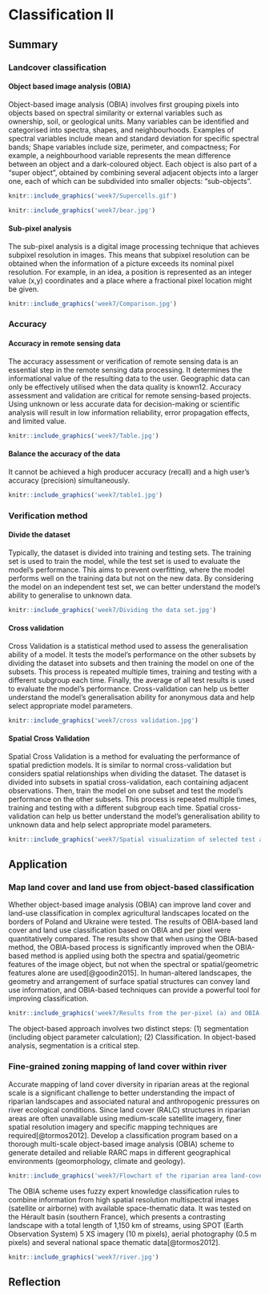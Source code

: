 # Classification II

## Summary

### Landcover classification

#### Object based image analysis (OBIA)

Object-based image analysis (OBIA) involves first grouping pixels into objects based on spectral similarity or external variables such as ownership, soil, or geological units. Many variables can be identified and categorised into spectra, shapes, and neighbourhoods. Examples of spectral variables include mean and standard deviation for specific spectral bands; Shape variables include size, perimeter, and compactness; For example, a neighbourhood variable represents the mean difference between an object and a dark-coloured object. Each object is also part of a "super object", obtained by combining several adjacent objects into a larger one, each of which can be subdivided into smaller objects: "sub-objects".

```r
knitr::include_graphics('week7/Supercells.gif')
```

```r
knitr::include_graphics('week7/bear.jpg')
```

#### Sub-pixel analysis

The sub-pixel analysis is a digital image processing technique that achieves subpixel resolution in images. This means that subpixel resolution can be obtained when the information of a picture exceeds its nominal pixel resolution. For example, in an idea, a position is represented as an integer value (x,y) coordinates and a place where a fractional pixel location might be given.

```r
knitr::include_graphics('week7/Comparison.jpg')
```

### Accuracy

#### Accuracy in remote sensing data

The accuracy assessment or verification of remote sensing data is an essential step in the remote sensing data processing. It determines the informational value of the resulting data to the user. Geographic data can only be effectively utilised when the data quality is known12. Accuracy assessment and validation are critical for remote sensing-based projects. Using unknown or less accurate data for decision-making or scientific analysis will result in low information reliability, error propagation effects, and limited value.

```r
knitr::include_graphics('week7/Table.jpg')
```

#### Balance the accuracy of the data

It cannot be achieved a high producer accuracy (recall) and a high user's accuracy (precision) simultaneously.

```r
knitr::include_graphics('week7/table1.jpg')
```

### Verification method

#### Divide the dataset

Typically, the dataset is divided into training and testing sets. The training set is used to train the model, while the test set is used to evaluate the model's performance. This aims to prevent overfitting, where the model performs well on the training data but not on the new data. By considering the model on an independent test set, we can better understand the model's ability to generalise to unknown data.

```r
knitr::include_graphics('week7/Dividing the data set.jpg')
```

#### Cross validation

Cross Validation is a statistical method used to assess the generalisation ability of a model. It tests the model's performance on the other subsets by dividing the dataset into subsets and then training the model on one of the subsets. This process is repeated multiple times, training and testing with a different subgroup each time. Finally, the average of all test results is used to evaluate the model's performance. Cross-validation can help us better understand the model's generalisation ability for anonymous data and help select appropriate model parameters.

```r
knitr::include_graphics('week7/cross validation.jpg')
```

#### Spatial Cross Validation

Spatial Cross Validation is a method for evaluating the performance of spatial prediction models. It is similar to normal cross-validation but considers spatial relationships when dividing the dataset. The dataset is divided into subsets in spatial cross-validation, each containing adjacent observations. Then, train the model on one subset and test the model's performance on the other subsets. This process is repeated multiple times, training and testing with a different subgroup each time. Spatial cross-validation can help us better understand the model's generalisation ability to unknown data and help select appropriate model parameters.

```r
knitr::include_graphics('week7/Spatial visualization of selected test and training observations for cross-validation of one repetition. Random (upper row) and spatial partitioning (lower row).jpg')
```

## Application

### Map land cover and land use from object-based classification

Whether object-based image analysis (OBIA) can improve land cover and land-use classification in complex agricultural landscapes located on the borders of Poland and Ukraine were tested. The results of OBIA-based land cover and land use classification based on OBIA and per pixel were quantitatively compared. The results show that when using the OBIA-based method, the OBIA-based process is significantly improved when the OBIA-based method is applied using both the spectra and spatial/geometric features of the image object, but not when the spectral or spatial/geometric features alone are used[@goodin2015]. In human-altered landscapes, the geometry and arrangement of surface spatial structures can convey land use information, and OBIA-based techniques can provide a powerful tool for improving classification.

```r
knitr::include_graphics('week7/Results from the per-pixel (a) and OBIA-combined (b) classifications.jpg')
```

The object-based approach involves two distinct steps: (1) segmentation (including object parameter calculation); (2) Classification. In object-based analysis, segmentation is a critical step.

### Fine-grained zoning mapping of land cover within river

Accurate mapping of land cover diversity in riparian areas at the regional scale is a significant challenge to better understanding the impact of riparian landscapes and associated natural and anthropogenic pressures on river ecological conditions. Since land cover (RALC) structures in riparian areas are often unavailable using medium-scale satellite imagery, finer spatial resolution imagery and specific mapping techniques are required[@tormos2012]. Develop a classification program based on a thorough multi-scale object-based image analysis (OBIA) scheme to generate detailed and reliable RARC maps in different geographical environments (geomorphology, climate and geology).

```r
knitr::include_graphics('week7/Flowchart of the riparian area land-cover classification procedure.jpg')
```

The OBIA scheme uses fuzzy expert knowledge classification rules to combine information from high spatial resolution multispectral images (satellite or airborne) with available space-thematic data. It was tested on the Hérault basin (southern France), which presents a contrasting landscape with a total length of 1,150 km of streams, using SPOT (Earth Observation System) 5 XS imagery (10 m pixels), aerial photography (0.5 m pixels) and several national space thematic data[@tormos2012].

```r
knitr::include_graphics('week7/river.jpg')
```

## Reflection
